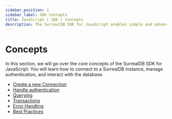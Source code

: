 ```yaml
---
sidebar_position: 1
sidebar_label: SDK Concepts
title: JavaScript | SDK | Concepts
description: The SurrealDB SDK for JavaScript enables simple and advanced querying of a remote or embedded database.
---
```


# Concepts 

In this section, we will go over the core concepts of the SurrealDB SDK for JavaScript. You will learn how to connect to a SurrealDB instance, manage authentication, and interact with the database.

- [Create a new Connection](/docs/sdk/javascript/core/create-a-new-connection)
- [Handle authentication](/docs/sdk/javascript/core/handle-user-authentication)
- [Querying](/docs/sdk/javascript/core/querying)
- [Transactions](/docs/sdk/javascript/core/transactions)
- [Error Handling](/docs/sdk/javascript/core/error-handling)
- [Best Practices](/docs/sdk/javascript/core/best-practices)

